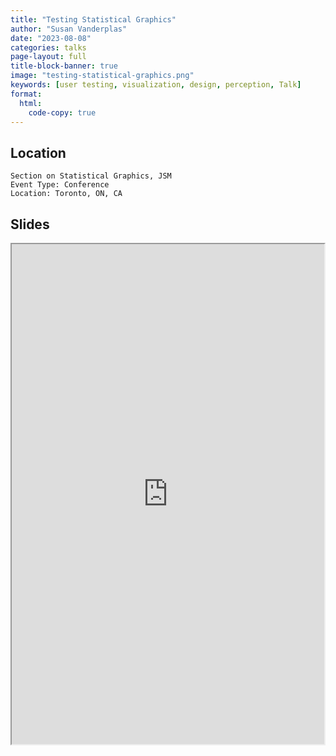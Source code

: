 ```yaml
---
title: "Testing Statistical Graphics"
author: "Susan Vanderplas"
date: "2023-08-08"
categories: talks
page-layout: full
title-block-banner: true
image: "testing-statistical-graphics.png"
keywords: [user testing, visualization, design, perception, Talk]
format:
  html:
    code-copy: true
---
```

 

## Location

    Section on Statistical Graphics, JSM
    Event Type: Conference
    Location: Toronto, ON, CA
## Slides

<iframe src='http://srvanderplas.github.io/2023-Presentations/08-JSM-Testing-Graphics/' height='800px' width='500px'></iframe>
